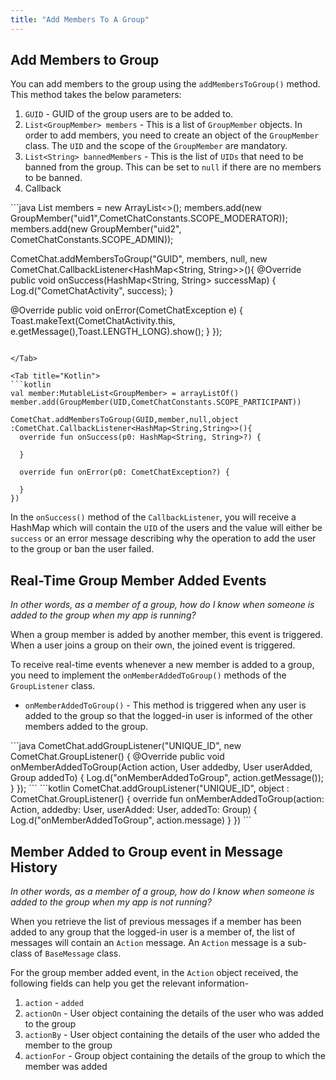 ```yaml
---
title: "Add Members To A Group"
---
```




## Add Members to Group

You can add members to the group using the `addMembersToGroup()` method. This method takes the below parameters:

1. `GUID` - GUID of the group users are to be added to.
2. `List<GroupMember> members` - This is a list of `GroupMember` objects. In order to add members, you need to create an object of the `GroupMember` class. The `UID` and the scope of the `GroupMember` are mandatory.
3. `List<String> bannedMembers` - This is the list of `UIDs` that need to be banned from the group. This can be set to `null` if there are no members to be banned.
4. Callback

<Tabs>
<Tab title="Java">
```java
List<GroupMember> members = new ArrayList<>();
members.add(new GroupMember("uid1",CometChatConstants.SCOPE_MODERATOR));
members.add(new GroupMember("uid2", CometChatConstants.SCOPE_ADMIN));

CometChat.addMembersToGroup("GUID", members, null, new CometChat.CallbackListener<HashMap<String, String>>(){
  @Override
  public void onSuccess(HashMap<String, String> successMap) {
    Log.d("CometChatActivity", success);
  }

  @Override
  public void onError(CometChatException e) {
    Toast.makeText(CometChatActivity.this, e.getMessage(),Toast.LENGTH_LONG).show();
  }
});
```

</Tab>

<Tab title="Kotlin">
```kotlin
val member:MutableList<GroupMember> = arrayListOf()     
member.add(GroupMember(UID,CometChatConstants.SCOPE_PARTICIPANT))

CometChat.addMembersToGroup(GUID,member,null,object :CometChat.CallbackListener<HashMap<String,String>>(){
  override fun onSuccess(p0: HashMap<String, String>?) {
  
  }

  override fun onError(p0: CometChatException?) {

  }
})
```

</Tab>

</Tabs>

In the `onSuccess()` method of the `CallbackListener`, you will receive a HashMap which will contain the `UID` of the users and the value will either be `success` or an error message describing why the operation to add the user to the group or ban the user failed.

## Real-Time Group Member Added Events

*In other words, as a member of a group, how do I know when someone is added to the group when my app is running?*

<Note>

When a group member is added by another member, this event is triggered. When a user joins a group on their own, the joined event is triggered.

</Note>

To receive real-time events whenever a new member is added to a group, you need to implement the `onMemberAddedToGroup()` methods of the `GroupListener` class.

* `onMemberAddedToGroup()` - This method is triggered when any user is added to the group so that the logged-in user is informed of the other members added to the group.

<Tabs>
<Tab title="Java">
```java
CometChat.addGroupListener("UNIQUE_ID", new CometChat.GroupListener() {
  @Override
  public void onMemberAddedToGroup(Action action, User addedby, User userAdded, Group addedTo) {
    Log.d("onMemberAddedToGroup", action.getMessage());
  }
});
```

</Tab>

<Tab title="Kotlin">
```kotlin
CometChat.addGroupListener("UNIQUE_ID", object : CometChat.GroupListener() {
  override fun onMemberAddedToGroup(action: Action, addedby: User, userAdded: User, addedTo: Group) {
    Log.d("onMemberAddedToGroup", action.message)
  }
})
```

</Tab>

</Tabs>

## Member Added to Group event in Message History

*In other words, as a member of a group, how do I know when someone is added to the group when my app is not running?*

When you retrieve the list of previous messages if a member has been added to any group that the logged-in user is a member of, the list of messages will contain an `Action` message. An `Action` message is a sub-class of `BaseMessage` class.

For the group member added event, in the `Action` object received, the following fields can help you get the relevant information-

1. `action` - `added`
2. `actionOn` - User object containing the details of the user who was added to the group
3. `actionBy` - User object containing the details of the user who added the member to the group
4. `actionFor` - Group object containing the details of the group to which the member was added
